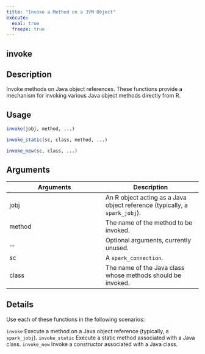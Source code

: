 ```yaml
---
title: "Invoke a Method on a JVM Object"
execute:
  eval: true
  freeze: true
---
```


## invoke

## Description
Invoke methods on Java object references. These functions provide a mechanism for invoking various Java object methods directly from R.


## Usage
```r
invoke(jobj, method, ...)

invoke_static(sc, class, method, ...)

invoke_new(sc, class, ...)
```

## Arguments
|Arguments|Description|
|---|---|
| jobj | An R object acting as a Java object reference (typically, a `spark_jobj`). |
| method | The name of the method to be invoked. |
| ... | Optional arguments, currently unused. |
| sc | A `spark_connection`. |
| class | The name of the Java class whose methods should be invoked. |

## Details

Use each of these functions in the following scenarios: 



 `invoke`         Execute a method on a Java object reference (typically, a `spark_jobj`). `invoke_static`  Execute a static method associated with a Java class. `invoke_new`     Invoke a constructor associated with a Java class.







